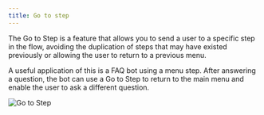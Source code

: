 ```yaml
---
title: Go to step
---
```


The Go to Step is a feature that allows you to send a user to a specific step in the flow, avoiding the duplication of steps that may have existed previously or allowing the user to return to a previous menu.

A useful application of this is a FAQ bot using a menu step. After answering a question, the bot can use a Go to Step to return to the main menu and enable the user to ask a different question.

![Go to Step](https://hilos-media.s3.us-east-2.amazonaws.com/documentation/userdocs/using-hilos/reference/flows/go-to/go-to.png)

